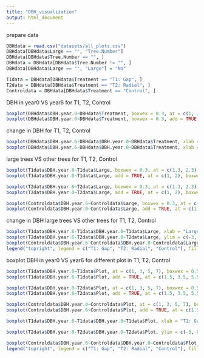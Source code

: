 ```yaml
---
title: "DBH_visualization"
output: html_document
---
```


prepare data
```r
DBHdata = read.csv("datasets/all_plots.csv")
DBHdata[DBHdata$Large == "", "Tree.Number"]
DBHdata[DBHdata$Tree.Number == "", ]
DBHdata = DBHdata[DBHdata$Tree.Number != "", ]
DBHdata[DBHdata$Large == "", "Large"] = "No"

T1data = DBHdata[DBHdata$Treatment == "T1: Gap", ]
T2data = DBHdata[DBHdata$Treatment == "T2: Radial", ]
Controldata = DBHdata[DBHdata$Treatment == "Control", ]
```

DBH in year0 VS year6 for T1, T2, Control
```r
boxplot(DBHdata$DBH.year.0~DBHdata$Treatment, boxwex = 0.3, at = c(1, 2, 3), xlab = "treatment", ylab = "DBH in year0 VS year6")
boxplot(DBHdata$DBH.year.6~DBHdata$Treatment, boxwex = 0.3, add = TRUE, at = c(1.3, 2.3, 3.3), xaxt = "n")
```

change in DBH for T1, T2, Control
```r
boxplot(DBHdata$DBH.year.6-DBHdata$DBH.year.0~DBHdata$Treatment, xlab = "treatment", ylab = "DBHyear6 - DBHyear0")
boxplot(DBHdata$DBH.year.6-DBHdata$DBH.year.0~DBHdata$Treatment, xlab = "treatment", ylab = "DBHyear6 - DBHyear0 (zoom in)", ylim = c(-3, 8))
```

large trees VS other trees for T1, T2, Control
```r
boxplot(T1data$DBH.year.6~T1data$Large, boxwex = 0.3, at = c(1.3, 2.3), xlab = "T1: Gap Large", ylab = "DBH in year0 VS year6", ylim = c(15, 70))
boxplot(T1data$DBH.year.0~T1data$Large, add = TRUE, at = c(1, 2), boxwex = 0.3)

boxplot(T2data$DBH.year.6~T2data$Large, boxwex = 0.3, at = c(1.3, 2.3), xlab = "T2: Radial Large", ylab = "DBH in year0 VS year6")
boxplot(T2data$DBH.year.0~T2data$Large, add = TRUE, at = c(1, 2), boxwex = 0.3)

boxplot(Controldata$DBH.year.6~Controldata$Large, boxwex = 0.3, at = c(1.3, 2.3), xlab = "Control treatment Large", ylab = "DBH in year0 VS year6")
boxplot(Controldata$DBH.year.0~Controldata$Large, add = TRUE, at = c(1, 2), boxwex = 0.3)
```

change in DBH large trees VS other trees for T1, T2, Control
```r
boxplot(T1data$DBH.year.6-T1data$DBH.year.0~T1data$Large, xlab = "Large in treatment", ylab = "DBHyear6 - DBHyear0 (zoom in)", ylim = c(-3, 8), col = "light blue", at = c(0.5, 1), boxwex = 0.5, xlim = c(0, 5))
boxplot(T2data$DBH.year.6-T2data$DBH.year.0~T2data$Large, ylim = c(-3, 8), col = "pink", at = c(2, 2.5), boxwex = 0.5, add = TRUE)
boxplot(Controldata$DBH.year.6-Controldata$DBH.year.0~Controldata$Large, ylim = c(-3, 8), at = c(3.5, 4), boxwex = 0.5, add = TRUE)
legend("topright", legend = c("T1: Gap", "T2: Radial", "Control"), fill = c("light blue", "pink", "grey"))
```

boxplot DBH in year0 VS year6 for different plot in T1, T2, Control
```r
boxplot(T1data$DBH.year.0~T1data$Plot, at = c(1, 3, 5, 7), boxwex = 0.5, xlab = "T1: Gap plot number", ylab = "DBH in year0 VS year6", ylim = c(15, 65))
boxplot(T1data$DBH.year.6~T1data$Plot, add = TRUE, at = c(1.5, 3.5, 5.5, 7.5), boxwex = 0.5, xaxt = "n")

boxplot(T2data$DBH.year.0~T2data$Plot, at = c(1, 3, 5, 7), boxwex = 0.5, xlab = "T2: Radial plot number", ylab = "DBH in year0 VS year6", ylim = c(15, 65))
boxplot(T2data$DBH.year.6~T2data$Plot, add = TRUE, at = c(1.5, 3.5, 5.5, 7.5), boxwex = 0.5, xaxt = "n")

boxplot(Controldata$DBH.year.0~Controldata$Plot, at = c(1, 3, 5, 7), boxwex = 0.5, xlab = "Control treatment plot number", ylab = "DBH in year0 VS year6", ylim = c(15, 65))
boxplot(Controldata$DBH.year.6~Controldata$Plot, add = TRUE, at = c(1.5, 3.5, 5.5, 7.5), boxwex = 0.5, xaxt = "n")
```

```r
boxplot(T1data$DBH.year.6-T1data$DBH.year.0~T1data$Plot, xlab = "T1: Gap plot number", ylab = "DBHyear6 - DBHyear0 (zoom in)", ylim = c(-3, 8), xlim = c(0, 8), at = c(0.5, 1, 1.5, 2), boxwex = 0.45, col = "light blue")

boxplot(T2data$DBH.year.6-T2data$DBH.year.0~T2data$Plot, ylim = c(-3, 8), at = c(3, 3.5, 4, 4.5), boxwex = 0.45, add = TRUE, col = "pink")

boxplot(Controldata$DBH.year.6-Controldata$DBH.year.0~Controldata$Plot, ylim = c(-3, 8), at = c(6, 6.5, 7, 7.5), boxwex = 0.45, add = TRUE)
legend("topright", legend = c("T1: Gap", "T2: Radial", "Control"), fill = c("light blue", "pink", "grey"))
```